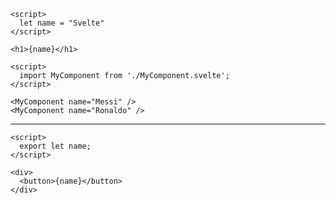 <StepHead>

```svelte App.svelte
<script>
  let name = "Svelte"
</script>

<h1>{name}</h1>
```

</StepHead>

<StepHead>

```svelte App.svelte
<script>
  import MyComponent from './MyComponent.svelte';
</script>

<MyComponent name="Messi" />
<MyComponent name="Ronaldo" />
```

---

```svelte MyComponent.svelte
<script>
  export let name;
</script>

<div>
  <button>{name}</button>
</div>
```

</StepHead>
